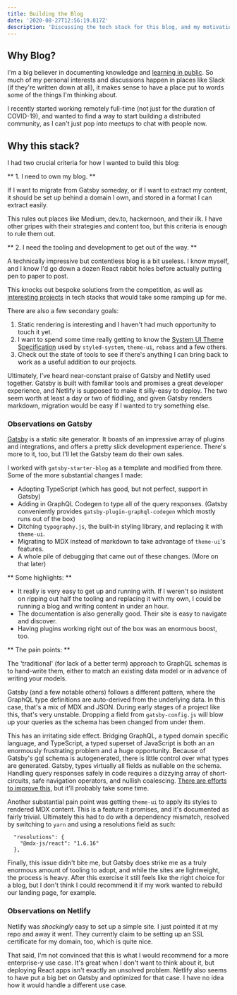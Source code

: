 ```yaml
---
title: Building the Blog
date: '2020-08-27T12:56:19.817Z'
description: 'Discussing the tech stack for this blog, and my motivation for building it.'
---
```


## Why Blog?

I'm a big believer in documenting knowledge and [learning in public](https://www.swyx.io/writing/learn-in-public/).
So much of my personal interests and discussions happen in places like Slack (if they're written down at all),
it makes sense to have a place put to words some of the things I'm thinking about.

I recently started working remotely full-time (not just for the duration of COVID-19), and wanted to find a way to start building
a distributed community, as I can't just pop into meetups to chat with people now.

## Why this stack?

I had two crucial criteria for how I wanted to build this blog:

** 1. I need to own my blog. **

If I want to migrate from Gatsby someday, or if I want to extract my content, it should be set up behind a domain
I own, and stored in a format I can extract easily.

This rules out places like Medium, dev.to, hackernoon, and their ilk. I have other gripes with their strategies and content too,
but this criteria is enough to rule them out.

** 2. I need the tooling and development to get out of the way. **

A technically impressive but contentless blog is a bit useless. I know myself, and I know I'd go down a dozen React rabbit holes before
actually putting pen to paper to post.

This knocks out bespoke solutions from the competition, as well as [interesting projects](https://gohugo.io/) in tech stacks that
would take some ramping up for me.

There are also a few secondary goals:

1. Static rendering is interesting and I haven't had much opportunity to touch it yet.
2. I want to spend some time really getting to know the [System UI Theme Specification](https://system-ui.com/theme/) used by `styled-system`, `theme-ui`, `rebass`
   and a few others.
3. Check out the state of tools to see if there's anything I can bring back to work as a useful addition to our projects.

Ultimately, I've heard near-constant praise of Gatsby and Netlify used together. Gatsby is built with familiar tools and promises a great developer experience, and Netlify is supposed to make it silly-easy to deploy.
The two seem worth at least a day or two of fiddling, and given Gatsby renders markdown, migration would be easy if I wanted to try something else.

### Observations on Gatsby

[Gatsby](https://www.gatsbyjs.com/) is a static site generator. It boasts of an impressive array of plugins and integrations, and offers a pretty slick development experience. There's more to it, too, but I'll let the Gatsby team do their own sales.

I worked with `gatsby-starter-blog` as a template and modified from there. Some of the more substantial changes I made:

- Adopting TypeScript (which has good, but not perfect, support in Gatsby)
- Adding in GraphQL Codegen to type all of the query responses. (Gatsby conveniently provides `gatsby-plugin-graphql-codegen` which mostly runs out of the box)
- Ditching `typography.js`, the built-in styling library, and replacing it with `theme-ui`.
- Migrating to MDX instead of markdown to take advantage of `theme-ui`'s features.
- A whole pile of debugging that came out of these changes. (More on that later)

** Some highlights: **

- It really is very easy to get up and running with. If I weren't so insistent on ripping out half the tooling and replacing it with my own, I could be running a blog and writing content in under an hour.
- The documentation is also generally good. Their site is easy to navigate and discover.
- Having plugins working right out of the box was an enormous boost, too.

** The pain points: **

The 'traditional' (for lack of a better term) approach to GraphQL schemas is to hand-write them, either to match an existing data model or in advance of writing your models.

Gatsby (and a few notable others) follows a different pattern, where the GraphQL type definitions are auto-derived from the underlying data. In this case, that's a mix of MDX and JSON.
During early stages of a project like this, that's very unstable. Dropping a field from `gatsby-config.js` will blow up your queries as the schema has been changed from under them.

This has an irritating side effect. Bridging GraphQL, a typed domain specific language, and TypeScript, a typed superset of JavaScript is both an an enormously frustrating problem and a huge opportunity.
Because of Gatsby's gql schema is autogenerated, there is little control over what types are generated. Gatsby, types virtually all fields as nullable on the schema. Handling query responses safely
in code requires a dizzying array of short-circuits, safe navigation operators, and nullish coalescing. [There are efforts to improve this,](https://github.com/gatsbyjs/gatsby/issues/20069) but it'll probably take some time.

Another substantial pain point was getting `theme-ui` to apply its styles to rendered MDX content. This is a feature it promises, and it's documented as fairly trivial.
Ultimately this had to do with a dependency mismatch, resolved by switching to `yarn` and using a resolutions field as such:

```
  "resolutions": {
    "@mdx-js/react": "1.6.16"
  },
```

Finally, this issue didn't bite me, but Gatsby does strike me as a truly enormous amount of tooling to adopt, and while the sites are lightweight, the process is heavy.
After this exercise it still feels like the right choice for a blog, but I don't think I could recommend it if my work wanted to rebuild our landing page, for example.

### Observations on Netlify

Netlify was _shockingly_ easy to set up a simple site. I just pointed it at my repo and away it went. They currently claim to be setting up an SSL certificate for
my domain, too, which is quite nice.

That said, I'm not convinced that this is what I would recommend for a more enterprise-y use case. It's great when I don't want to think about it, but
deploying React apps isn't exactly an unsolved problem. Netlify also seems to have put a big bet on Gatsby and optimized for that case. I have no idea how it would handle
a different use case.

